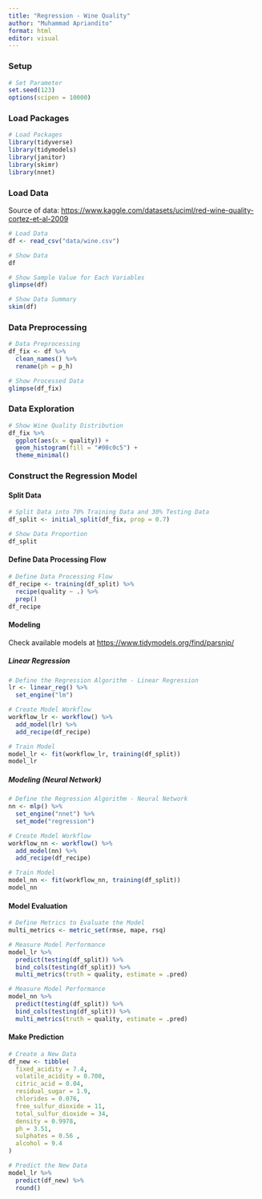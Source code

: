 ```yaml
---
title: "Regression - Wine Quality"
author: "Muhammad Apriandito"
format: html
editor: visual
---
```


### Setup

```r
# Set Parameter
set.seed(123)
options(scipen = 10000)
```

### Load Packages

```r
# Load Packages
library(tidyverse)
library(tidymodels)
library(janitor)
library(skimr)
library(nnet)
```

### Load Data

Source of data: <https://www.kaggle.com/datasets/uciml/red-wine-quality-cortez-et-al-2009>

```r
# Load Data
df <- read_csv("data/wine.csv")
```

```r
# Show Data
df
```

```r
# Show Sample Value for Each Variables
glimpse(df)
```

```r
# Show Data Summary
skim(df)
```

### Data Preprocessing

```r
# Data Preprocessing
df_fix <- df %>%
  clean_names() %>%
  rename(ph = p_h)
```

```r
# Show Processed Data
glimpse(df_fix)
```

### Data Exploration

```r
# Show Wine Quality Distribution
df_fix %>% 
  ggplot(aes(x = quality)) +
  geom_histogram(fill = "#00c0c5") +
  theme_minimal()
```

### Construct the Regression Model

#### Split Data

```r
# Split Data into 70% Training Data and 30% Testing Data
df_split <- initial_split(df_fix, prop = 0.7)
```

```r
# Show Data Proportion
df_split
```

#### Define Data Processing Flow

```r
# Define Data Processing Flow
df_recipe <- training(df_split) %>%
  recipe(quality ~ .) %>%
  prep()
df_recipe
```

#### Modeling

Check available models at <https://www.tidymodels.org/find/parsnip/>

##### Linear Regression

```r
# Define the Regression Algorithm - Linear Regression
lr <- linear_reg() %>%
  set_engine("lm")
```

```r
# Create Model Workflow 
workflow_lr <- workflow() %>%
  add_model(lr) %>%
  add_recipe(df_recipe)
```

```r
# Train Model
model_lr <- fit(workflow_lr, training(df_split))
model_lr
```

##### Modeling (Neural Network)

```r
# Define the Regression Algorithm - Neural Network
nn <- mlp() %>% 
  set_engine("nnet") %>% 
  set_mode("regression")
```

```r
# Create Model Workflow 
workflow_nn <- workflow() %>%
  add_model(nn) %>%
  add_recipe(df_recipe)
```

```r
# Train Model
model_nn <- fit(workflow_nn, training(df_split))
model_nn
```

#### Model Evaluation

```r
# Define Metrics to Evaluate the Model
multi_metrics <- metric_set(rmse, mape, rsq)
```

```r
# Measure Model Performance
model_lr %>%
  predict(testing(df_split)) %>%
  bind_cols(testing(df_split)) %>%
  multi_metrics(truth = quality, estimate = .pred)
```

```r
# Measure Model Performance
model_nn %>%
  predict(testing(df_split)) %>%
  bind_cols(testing(df_split)) %>%
  multi_metrics(truth = quality, estimate = .pred)
```

#### Make Prediction

```r
# Create a New Data
df_new <- tibble(
  fixed_acidity = 7.4,
  volatile_acidity = 0.700,
  citric_acid = 0.04,
  residual_sugar = 1.9,
  chlorides = 0.076,
  free_sulfur_dioxide = 11,
  total_sulfur_dioxide = 34,
  density = 0.9978,
  ph = 3.51, 
  sulphates = 0.56 , 
  alcohol = 9.4
) 
```

```r
# Predict the New Data
model_lr %>%
  predict(df_new) %>%
  round()
```
